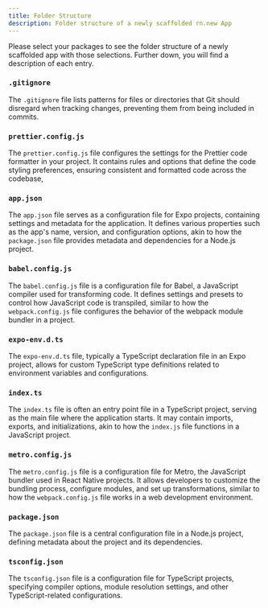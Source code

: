 ```yaml
---
title: Folder Structure
description: Folder structure of a newly scaffolded rn.new App
---
```



Please select your packages to see the folder structure of a newly scaffolded app with those selections. Further down, you will find a description of each entry.

<Form />

<Diagram />
 
<div>

### `.gitignore`

The `.gitignore` file lists patterns for files or directories that Git should disregard when tracking changes, preventing them from being included in commits.

</div>

<div>

### `prettier.config.js`

The `prettier.config.js` file configures the settings for the Prettier code formatter in your project. It contains rules and options that define the code styling preferences, ensuring consistent and formatted code across the codebase,

</div>

<div>

### `app.json`

The `app.json` file serves as a configuration file for Expo projects, containing settings and metadata for the application. It defines various properties such as the app's name, version, and configuration options, akin to how the `package.json` file provides metadata and dependencies for a Node.js project.

</div>

<div>

### `babel.config.js`

The `babel.config.js` file is a configuration file for Babel, a JavaScript compiler used for transforming code. It defines settings and presets to control how JavaScript code is transpiled, similar to how the `webpack.config.js` file configures the behavior of the webpack module bundler in a project.

</div>

<div>

### `expo-env.d.ts`

The `expo-env.d.ts` file, typically a TypeScript declaration file in an Expo project, allows for custom TypeScript type definitions related to environment variables and configurations.

</div>

<div>

### `index.ts`

The `index.ts` file is often an entry point file in a TypeScript project, serving as the main file where the application starts. It may contain imports, exports, and initializations, akin to how the `index.js` file functions in a JavaScript project.

</div>

<div>

### `metro.config.js`

The `metro.config.js` file is a configuration file for Metro, the JavaScript bundler used in React Native projects. It allows developers to customize the bundling process, configure modules, and set up transformations, similar to how the `webpack.config.js` file works in a web development environment.

</div>

<div>

### `package.json`

The `package.json` file is a central configuration file in a Node.js project, defining metadata about the project and its dependencies.

</div>

<div>

### `tsconfig.json`

The `tsconfig.json` file is a configuration file for TypeScript projects, specifying compiler options, module resolution settings, and other TypeScript-related configurations.

</div>

